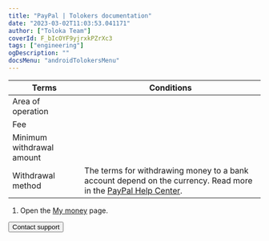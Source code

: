 ```yaml
---
title: "PayPal | Tolokers documentation"
date: "2023-03-02T11:03:53.041171"
author: ["Toloka Team"]
coverId: F_bIcOYF9yjrxkPZrXc3
tags: ["engineering"]
ogDescription: ""
docsMenu: "androidTolokersMenu"
---
```



<PayPalContent1/>

Terms | Conditions
----- | -----
Area of operation | <PaypalTable3/>
Fee | <PaypalTable1/>
Minimum withdrawal amount | <PaypalTable2/>
Withdrawal method | The terms for withdrawing money to a bank account depend on the currency. Read more in the [PayPal Help Center](https://www.paypal.com/us/smarthelp/article/faq1189).

<PayPalContent2/>

1. Open the [My money](https://toloka.yandex.com/profile/money) page.

<PayPalContent3/>

<Button themeColor="light" view="default" size="l" type="link" url="../../troubleshooting/troubleshooting#money_withdrawal">Contact support</Button>
